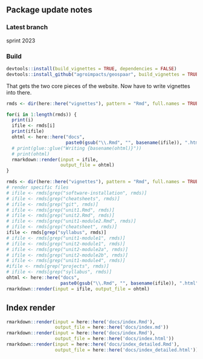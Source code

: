 ## Package update notes

### Latest branch
<!-- Branch spring2022.  -->
sprint 2023

### Build

```r
devtools::install(build_vignettes = TRUE, dependencies = FALSE)
devtools::install_github("agroimpacts/geospaar", build_vignettes = TRUE)
```


That gets the two core pieces of the website. Now have to write vignettes into there. 
```r
rmds <- dir(here::here("vignettes"), pattern = "Rmd", full.names = TRUE)

for(i in 1:length(rmds)) {
  print(i)
  ifile <- rmds[i]
  print(ifile)
  ohtml <- here::here("docs", 
                      paste0(gsub("\\.Rmd", "", basename(ifile)), ".html"))
  # print(glue::glue("Writing {basename(ohtml)}"))
  # print(ohtml)
  rmarkdown::render(input = ifile,
                    output_file = ohtml)
}
```

```r
rmds <- dir(here::here("vignettes"), pattern = "Rmd", full.names = TRUE)
# render specific files
# ifile <- rmds[grep("software-installation", rmds)]
# ifile <- rmds[grep("cheatsheets", rmds)]
# ifile <- rmds[grep("git", rmds)]
# ifile <- rmds[grep("unit1.Rmd", rmds)]
# ifile <- rmds[grep("unit2.Rmd", rmds)]
# ifile <- rmds[grep("unit1-module2.Rmd", rmds)]
# ifile <- rmds[grep("cheatsheet", rmds)]
ifile <- rmds[grep("syllabus", rmds)]
# ifile <- rmds[grep("unit1-module1", rmds)]
# ifile <- rmds[grep("unit2-module1", rmds)]
# ifile <- rmds[grep("unit2-module2a", rmds)]
# ifile <- rmds[grep("unit2-module2b", rmds)]
# ifile <- rmds[grep("unit1-module4", rmds)]
#ifile <- rmds[grep("projects", rmds)]
# ifile <- rmds[grep("syllabus", rmds)]
ohtml <- here::here("docs",
                    paste0(gsub("\\.Rmd", "", basename(ifile)), ".html"))
rmarkdown::render(input = ifile, output_file = ohtml)

```


## Index render
```r
rmarkdown::render(input = here::here('docs/index.Rmd'),
                  output_file = here::here('docs/index.md'))
rmarkdown::render(input = here::here('docs/index.Rmd'),
                  output_file = here::here('docs/index.html'))
rmarkdown::render(input = here::here('docs/index_detailed.Rmd'),
                  output_file = here::here('docs/index_detailed.html'))
```
